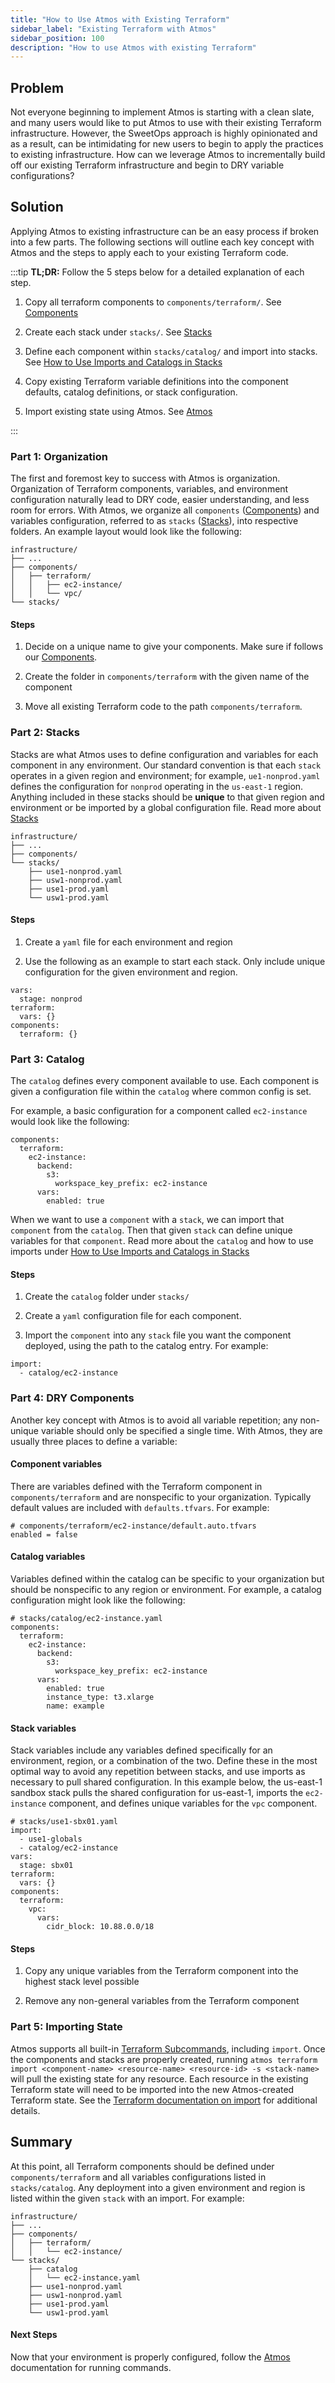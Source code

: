 ```yaml
---
title: "How to Use Atmos with Existing Terraform"
sidebar_label: "Existing Terraform with Atmos"
sidebar_position: 100
description: "How to use Atmos with existing Terraform"
---
```


## Problem

Not everyone beginning to implement Atmos is starting with a clean slate, and many users would like to put Atmos to use with their existing Terraform infrastructure. However, the SweetOps approach is highly opinionated and as a result, can be intimidating for new users to begin to apply the practices to existing infrastructure. How can we leverage Atmos to incrementally build off our existing Terraform infrastructure and begin to DRY variable configurations?

## Solution
Applying Atmos to existing infrastructure can be an easy process if broken into a few parts. The following sections will outline each key concept with Atmos and the steps to apply each to your existing Terraform code.

:::tip
**TL;DR:** Follow the 5 steps below for a detailed explanation of each step.

1. Copy all terraform components to `components/terraform/`. See [Components](/components/)

2. Create each stack under `stacks/`. See [Stacks](/resources/legacy/fundamentals/stacks)

3. Define each component within `stacks/catalog/` and import into stacks. See [How to Use Imports and Catalogs in Stacks](/learn/maintenance/tutorials/how-to-use-imports-and-catalogs-in-stacks)

4. Copy existing Terraform variable definitions into the component defaults, catalog definitions, or stack configuration.

5. Import existing state using Atmos. See [Atmos](/resources/legacy/fundamentals/atmos)

:::

### **Part 1**: Organization

The first and foremost key to success with Atmos is organization. Organization of Terraform components, variables, and environment configuration naturally lead to DRY code, easier understanding, and less room for errors. With Atmos, we organize all `components` ([Components](/components)) and variables configuration, referred to as `stacks` ([Stacks](/resources/legacy/fundamentals/stacks)), into respective folders. An example layout would look like the following:

```
infrastructure/
├── ...
├── components/
│   ├── terraform/
│   │   ├── ec2-instance/
│   │   └── vpc/
└── stacks/
```

#### Steps

1. Decide on a unique name to give your components. Make sure if follows our [Components](/components).

2. Create the folder in `components/terraform` with the given name of the component

3. Move all existing Terraform code to the path `components/terraform`.

### **Part 2**: Stacks

Stacks are what Atmos uses to define configuration and variables for each component in any environment. Our standard convention is that each `stack` operates in a given region and environment; for example, `ue1-nonprod.yaml` defines the configuration for `nonprod` operating in the `us-east-1`  region. Anything included in these stacks should be **unique** to that given region and environment or be imported by a global configuration file. Read more about [Stacks](/resources/legacy/fundamentals/stacks)

```
infrastructure/
├── ...
├── components/
└── stacks/
    ├── use1-nonprod.yaml
    ├── usw1-nonprod.yaml
    ├── use1-prod.yaml
    └── usw1-prod.yaml
```

#### Steps

1. Create a `yaml` file for each environment and region

2. Use the following as an example to start each stack. Only include unique configuration for the given environment and region.

```
vars:
  stage: nonprod
terraform:
  vars: {}
components:
  terraform: {}
```

### **Part 3**: Catalog

The `catalog` defines every component available to use. Each component is given a configuration file within the `catalog` where common config is set.

For example, a basic configuration for a component called `ec2-instance` would look like the following:

```
components:
  terraform:
    ec2-instance:
      backend:
        s3:
          workspace_key_prefix: ec2-instance
      vars:
        enabled: true
```
When we want to use a `component` with a `stack`, we can import that `component` from the `catalog`. Then that given `stack` can define unique variables for that `component`. Read more about the `catalog` and how to use imports under [How to Use Imports and Catalogs in Stacks](/learn/maintenance/tutorials/how-to-use-imports-and-catalogs-in-stacks)

#### Steps

1. Create the `catalog` folder under `stacks/`

2. Create a `yaml` configuration file for each component.

3. Import the `component` into any `stack` file you want the component deployed, using the path to the catalog entry. For example:

```
import:
  - catalog/ec2-instance
```

### **Part 4**: DRY Components

Another key concept with Atmos is to avoid all variable repetition; any non-unique variable should only be specified a single time. With Atmos, they are usually three places to define a variable:

#### Component variables

There are variables defined with the Terraform component in `components/terraform` and are nonspecific to your organization. Typically default values are included with `defaults.tfvars`. For example:

```
# components/terraform/ec2-instance/default.auto.tfvars
enabled = false
```

#### Catalog variables

Variables defined within the catalog can be specific to your organization but should be nonspecific to any region or environment. For example, a catalog configuration might look like the following:

```
# stacks/catalog/ec2-instance.yaml
components:
  terraform:
    ec2-instance:
      backend:
        s3:
          workspace_key_prefix: ec2-instance
      vars:
        enabled: true
        instance_type: t3.xlarge
        name: example
```

#### Stack variables

Stack variables include any variables defined specifically for an environment, region, or a combination of the two. Define these in the most optimal way to avoid any repetition between stacks, and use imports as necessary to pull shared configuration. In this example below, the us-east-1 sandbox stack pulls the shared configuration for us-east-1, imports the `ec2-instance` component, and defines unique variables for the `vpc` component.

```
# stacks/use1-sbx01.yaml
import:
  - use1-globals
  - catalog/ec2-instance
vars:
  stage: sbx01
terraform:
  vars: {}
components:
  terraform:
    vpc:
      vars:
        cidr_block: 10.88.0.0/18
```

#### Steps

1. Copy any unique variables from the Terraform component into the highest stack level possible

2. Remove any non-general variables from the Terraform component

### **Part 5**: Importing State

Atmos supports all built-in [Terraform Subcommands](https://www.terraform.io/docs/cli/commands/index.html), including `import`. Once the components and stacks are properly created, running `atmos terraform import <component-name> <resource-name> <resource-id> -s <stack-name>` will pull the existing state for any resource. Each resource in the existing Terraform state will need to be imported into the new Atmos-created Terraform state. See the [Terraform documentation on import](https://www.terraform.io/docs/cli/import/index.html) for additional details.

## Summary

At this point, all Terraform components should be defined under `components/terraform` and all variables configurations listed in `stacks/catalog`. Any deployment into a given environment and region is listed within the given `stack` with an import. For example:

```
infrastructure/
├── ...
├── components/
│   ├── terraform/
│   │   └── ec2-instance/
└── stacks/
    ├── catalog
    │   └── ec2-instance.yaml
    ├── use1-nonprod.yaml
    ├── usw1-nonprod.yaml
    ├── use1-prod.yaml
    └── usw1-prod.yaml
```

#### Next Steps

Now that your environment is properly configured, follow the [Atmos](/resources/legacy/fundamentals/atmos) documentation for running commands.


